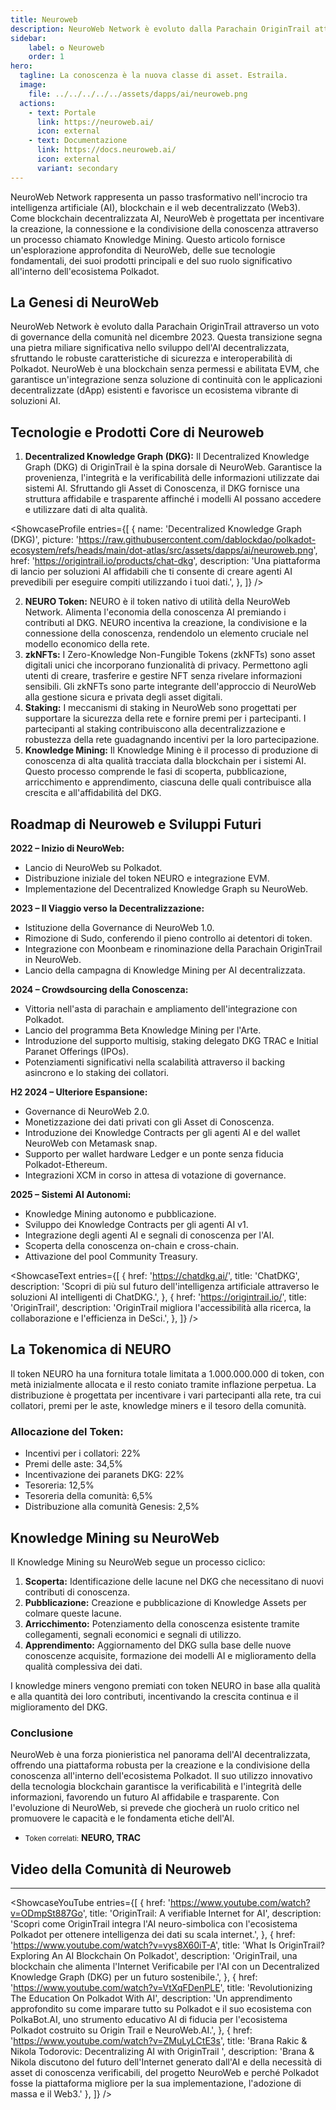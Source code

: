 ```yaml
---
title: Neuroweb
description: NeuroWeb Network è evoluto dalla Parachain OriginTrail attraverso un voto di governance della comunità nel dicembre 2023.
sidebar:
    label: ✪ Neuroweb
    order: 1
hero:
  tagline: La conoscenza è la nuova classe di asset. Estraila.
  image: 
    file: ../../../../../assets/dapps/ai/neuroweb.png
  actions:
    - text: Portale
      link: https://neuroweb.ai/
      icon: external
    - text: Documentazione
      link: https://docs.neuroweb.ai/
      icon: external
      variant: secondary
---
```



NeuroWeb Network rappresenta un passo trasformativo nell'incrocio tra intelligenza artificiale (AI), blockchain e il web decentralizzato (Web3). Come blockchain decentralizzata AI, NeuroWeb è progettata per incentivare la creazione, la connessione e la condivisione della conoscenza attraverso un processo chiamato Knowledge Mining. Questo articolo fornisce un'esplorazione approfondita di NeuroWeb, delle sue tecnologie fondamentali, dei suoi prodotti principali e del suo ruolo significativo all'interno dell'ecosistema Polkadot.

## La Genesi di NeuroWeb
NeuroWeb Network è evoluto dalla Parachain OriginTrail attraverso un voto di governance della comunità nel dicembre 2023. Questa transizione segna una pietra miliare significativa nello sviluppo dell'AI decentralizzata, sfruttando le robuste caratteristiche di sicurezza e interoperabilità di Polkadot. NeuroWeb è una blockchain senza permessi e abilitata EVM, che garantisce un'integrazione senza soluzione di continuità con le applicazioni decentralizzate (dApp) esistenti e favorisce un ecosistema vibrante di soluzioni AI.

## Tecnologie e Prodotti Core di Neuroweb
1. **Decentralized Knowledge Graph (DKG):** Il Decentralized Knowledge Graph (DKG) di OriginTrail è la spina dorsale di NeuroWeb. Garantisce la provenienza, l'integrità e la verificabilità delle informazioni utilizzate dai sistemi AI. Sfruttando gli Asset di Conoscenza, il DKG fornisce una struttura affidabile e trasparente affinché i modelli AI possano accedere e utilizzare dati di alta qualità.

<ShowcaseProfile
  entries={[
    {
      name: 'Decentralized Knowledge Graph (DKG)',
      picture: 'https://raw.githubusercontent.com/dablockdao/polkadot-ecosystem/refs/heads/main/dot-atlas/src/assets/dapps/ai/neuroweb.png',
      href: 'https://origintrail.io/products/chat-dkg',
      description: 'Una piattaforma di lancio per soluzioni AI affidabili che ti consente di creare agenti AI prevedibili per eseguire compiti utilizzando i tuoi dati.',
    },
  ]}
/>

2. **NEURO Token:** NEURO è il token nativo di utilità della NeuroWeb Network. Alimenta l'economia della conoscenza AI premiando i contributi al DKG. NEURO incentiva la creazione, la condivisione e la connessione della conoscenza, rendendolo un elemento cruciale nel modello economico della rete.
3. **zkNFTs:** I Zero-Knowledge Non-Fungible Tokens (zkNFTs) sono asset digitali unici che incorporano funzionalità di privacy. Permettono agli utenti di creare, trasferire e gestire NFT senza rivelare informazioni sensibili. Gli zkNFTs sono parte integrante dell'approccio di NeuroWeb alla gestione sicura e privata degli asset digitali.
4. **Staking:** I meccanismi di staking in NeuroWeb sono progettati per supportare la sicurezza della rete e fornire premi per i partecipanti. I partecipanti al staking contribuiscono alla decentralizzazione e robustezza della rete guadagnando incentivi per la loro partecipazione.
5. **Knowledge Mining:** Il Knowledge Mining è il processo di produzione di conoscenza di alta qualità tracciata dalla blockchain per i sistemi AI. Questo processo comprende le fasi di scoperta, pubblicazione, arricchimento e apprendimento, ciascuna delle quali contribuisce alla crescita e all'affidabilità del DKG.

## Roadmap di Neuroweb e Sviluppi Futuri
**2022 – Inizio di NeuroWeb:**
- Lancio di NeuroWeb su Polkadot.
- Distribuzione iniziale del token NEURO e integrazione EVM.
- Implementazione del Decentralized Knowledge Graph su NeuroWeb.

**2023 – Il Viaggio verso la Decentralizzazione:**
- Istituzione della Governance di NeuroWeb 1.0.
- Rimozione di Sudo, conferendo il pieno controllo ai detentori di token.
- Integrazione con Moonbeam e rinominazione della Parachain OriginTrail in NeuroWeb.
- Lancio della campagna di Knowledge Mining per AI decentralizzata.

**2024 – Crowdsourcing della Conoscenza:**
- Vittoria nell'asta di parachain e ampliamento dell'integrazione con Polkadot.
- Lancio del programma Beta Knowledge Mining per l'Arte.
- Introduzione del supporto multisig, staking delegato DKG TRAC e Initial Paranet Offerings (IPOs).
- Potenziamenti significativi nella scalabilità attraverso il backing asincrono e lo staking dei collatori.

**H2 2024 – Ulteriore Espansione:**
- Governance di NeuroWeb 2.0.
- Monetizzazione dei dati privati con gli Asset di Conoscenza.
- Introduzione dei Knowledge Contracts per gli agenti AI e del wallet NeuroWeb con Metamask snap.
- Supporto per wallet hardware Ledger e un ponte senza fiducia Polkadot-Ethereum.
- Integrazioni XCM in corso in attesa di votazione di governance.

**2025 – Sistemi AI Autonomi:**
- Knowledge Mining autonomo e pubblicazione.
- Sviluppo dei Knowledge Contracts per gli agenti AI v1.
- Integrazione degli agenti AI e segnali di conoscenza per l'AI.
- Scoperta della conoscenza on-chain e cross-chain.
- Attivazione del pool Community Treasury.

<ShowcaseText
  entries={[
    {
      href: 'https://chatdkg.ai/',
      title: 'ChatDKG',
      description: 'Scopri di più sul futuro dell\'intelligenza artificiale attraverso le soluzioni AI intelligenti di ChatDKG.',
    },
        {
      href: 'https://origintrail.io/',
      title: 'OriginTrail',
      description: 'OriginTrail migliora l\'accessibilità alla ricerca, la collaborazione e l\'efficienza in DeSci.',
    },
  ]}
/>

## La Tokenomica di NEURO
Il token NEURO ha una fornitura totale limitata a 1.000.000.000 di token, con metà inizialmente allocata e il resto coniato tramite inflazione perpetua. La distribuzione è progettata per incentivare i vari partecipanti alla rete, tra cui collatori, premi per le aste, knowledge miners e il tesoro della comunità.

### **Allocazione del Token:**
- Incentivi per i collatori: 22%
- Premi delle aste: 34,5%
- Incentivazione dei paranets DKG: 22%
- Tesoreria: 12,5%
- Tesoreria della comunità: 6,5%
- Distribuzione alla comunità Genesis: 2,5%

## Knowledge Mining su NeuroWeb
Il Knowledge Mining su NeuroWeb segue un processo ciclico:
1. **Scoperta:** Identificazione delle lacune nel DKG che necessitano di nuovi contributi di conoscenza.
2. **Pubblicazione:** Creazione e pubblicazione di Knowledge Assets per colmare queste lacune.
3. **Arricchimento:** Potenziamento della conoscenza esistente tramite collegamenti, segnali economici e segnali di utilizzo.
4. **Apprendimento:** Aggiornamento del DKG sulla base delle nuove conoscenze acquisite, formazione dei modelli AI e miglioramento della qualità complessiva dei dati.

I knowledge miners vengono premiati con token NEURO in base alla qualità e alla quantità dei loro contributi, incentivando la crescita continua e il miglioramento del DKG.

### Conclusione
NeuroWeb è una forza pionieristica nel panorama dell'AI decentralizzata, offrendo una piattaforma robusta per la creazione e la condivisione della conoscenza all'interno dell'ecosistema Polkadot. Il suo utilizzo innovativo della tecnologia blockchain garantisce la verificabilità e l'integrità delle informazioni, favorendo un futuro AI affidabile e trasparente. Con l'evoluzione di NeuroWeb, si prevede che giocherà un ruolo critico nel promuovere le capacità e le fondamenta etiche dell'AI.

- <small>Token correlati:</small> **NEURO, TRAC**

## Video della Comunità di Neuroweb
------------
<ShowcaseYouTube
  entries={[
              {
      href: 'https://www.youtube.com/watch?v=ODmpSt887Go',
      title: 'OriginTrail: A verifiable Internet for AI',
      description: 'Scopri come OriginTrail integra l\'AI neuro-simbolica con l\'ecosistema Polkadot per ottenere intelligenza dei dati su scala internet.',
          },
              {
      href: 'https://www.youtube.com/watch?v=vys8X60iT-A',
      title: 'What Is OriginTrail? Exploring An AI Blockchain On Polkadot',
      description: 'OriginTrail, una blockchain che alimenta l\'Internet Verificabile per l\'AI con un Decentralized Knowledge Graph (DKG) per un futuro sostenibile.',
          },
                        {
      href: 'https://www.youtube.com/watch?v=VtXqFDenPLE',
      title: 'Revolutionizing The Education On Polkadot With AI',
      description: 'Un apprendimento approfondito su come imparare tutto su Polkadot e il suo ecosistema con PolkaBot.AI, uno strumento educativo AI di fiducia per l\'ecosistema Polkadot costruito su Origin Trail e NeuroWeb.AI.',
          },
                                  {
      href: 'https://www.youtube.com/watch?v=ZMuLyLCtE3s',
      title: 'Brana Rakic & Nikola Todorovic: Decentralizing AI with OriginTrail ',
      description: 'Brana & Nikola discutono del futuro dell\'Internet generato dall\'AI e della necessità di asset di conoscenza verificabili, del progetto NeuroWeb e perché Polkadot fosse la piattaforma migliore per la sua implementazione, l\'adozione di massa e il Web3.'
          },
  ]} />
